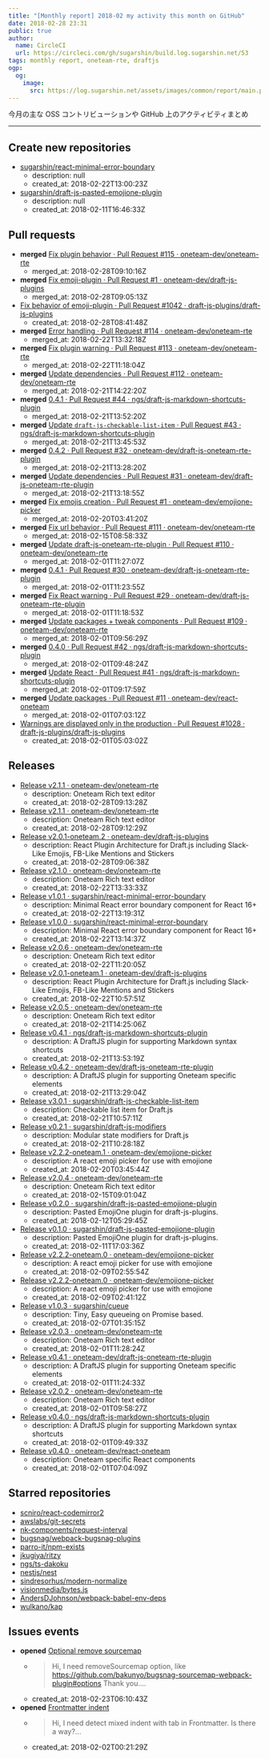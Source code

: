 ```yaml
---
title: "[Monthly report] 2018-02 my activity this month on GitHub"
date: 2018-02-28 23:31
public: true
author:
  name: CircleCI
  url: https://circleci.com/gh/sugarshin/build.log.sugarshin.net/53
tags: monthly report, oneteam-rte, draftjs
ogp:
  og:
    image:
      src: https://log.sugarshin.net/assets/images/common/report/main.png
---
```


今月の主な OSS コントリビューションや GitHub 上のアクティビティまとめ

***

## Create new repositories

- [sugarshin/react-minimal-error-boundary](https://github.com/sugarshin/react-minimal-error-boundary)
  - description: null
  - created_at: 2018-02-22T13:00:23Z
- [sugarshin/draft-js-pasted-emojione-plugin](https://github.com/sugarshin/draft-js-pasted-emojione-plugin)
  - description: null
  - created_at: 2018-02-11T16:46:33Z

## Pull requests

- **merged** [Fix plugin behavior · Pull Request #115 · oneteam-dev/oneteam-rte](https://github.com/oneteam-dev/oneteam-rte/pull/115)
  - merged_at: 2018-02-28T09:10:16Z
- **merged** [Fix emoji-plugin · Pull Request #1 · oneteam-dev/draft-js-plugins](https://github.com/oneteam-dev/draft-js-plugins/pull/1)
  - merged_at: 2018-02-28T09:05:13Z
- [Fix behavior of emoji-plugin · Pull Request #1042 · draft-js-plugins/draft-js-plugins](https://github.com/draft-js-plugins/draft-js-plugins/pull/1042)
  - created_at: 2018-02-28T08:41:48Z
- **merged** [Error handling · Pull Request #114 · oneteam-dev/oneteam-rte](https://github.com/oneteam-dev/oneteam-rte/pull/114)
  - merged_at: 2018-02-22T13:32:18Z
- **merged** [Fix plugin warning · Pull Request #113 · oneteam-dev/oneteam-rte](https://github.com/oneteam-dev/oneteam-rte/pull/113)
  - merged_at: 2018-02-22T11:18:04Z
- **merged** [Update dependencies · Pull Request #112 · oneteam-dev/oneteam-rte](https://github.com/oneteam-dev/oneteam-rte/pull/112)
  - merged_at: 2018-02-21T14:22:20Z
- **merged** [0.4.1 · Pull Request #44 · ngs/draft-js-markdown-shortcuts-plugin](https://github.com/ngs/draft-js-markdown-shortcuts-plugin/pull/44)
  - merged_at: 2018-02-21T13:52:20Z
- **merged** [Update `draft-js-checkable-list-item` · Pull Request #43 · ngs/draft-js-markdown-shortcuts-plugin](https://github.com/ngs/draft-js-markdown-shortcuts-plugin/pull/43)
  - merged_at: 2018-02-21T13:45:53Z
- **merged** [0.4.2 · Pull Request #32 · oneteam-dev/draft-js-oneteam-rte-plugin](https://github.com/oneteam-dev/draft-js-oneteam-rte-plugin/pull/32)
  - merged_at: 2018-02-21T13:28:20Z
- **merged** [Update dependencies · Pull Request #31 · oneteam-dev/draft-js-oneteam-rte-plugin](https://github.com/oneteam-dev/draft-js-oneteam-rte-plugin/pull/31)
  - merged_at: 2018-02-21T13:18:55Z
- **merged** [Fix emojis creation · Pull Request #1 · oneteam-dev/emojione-picker](https://github.com/oneteam-dev/emojione-picker/pull/1)
  - merged_at: 2018-02-20T03:41:20Z
- **merged** [Fix url behavior · Pull Request #111 · oneteam-dev/oneteam-rte](https://github.com/oneteam-dev/oneteam-rte/pull/111)
  - merged_at: 2018-02-15T08:58:33Z
- **merged** [Update draft-js-oneteam-rte-plugin · Pull Request #110 · oneteam-dev/oneteam-rte](https://github.com/oneteam-dev/oneteam-rte/pull/110)
  - merged_at: 2018-02-01T11:27:07Z
- **merged** [0.4.1 · Pull Request #30 · oneteam-dev/draft-js-oneteam-rte-plugin](https://github.com/oneteam-dev/draft-js-oneteam-rte-plugin/pull/30)
  - merged_at: 2018-02-01T11:23:55Z
- **merged** [Fix React warning · Pull Request #29 · oneteam-dev/draft-js-oneteam-rte-plugin](https://github.com/oneteam-dev/draft-js-oneteam-rte-plugin/pull/29)
  - merged_at: 2018-02-01T11:18:53Z
- **merged** [Update packages + tweak components · Pull Request #109 · oneteam-dev/oneteam-rte](https://github.com/oneteam-dev/oneteam-rte/pull/109)
  - merged_at: 2018-02-01T09:56:29Z
- **merged** [0.4.0 · Pull Request #42 · ngs/draft-js-markdown-shortcuts-plugin](https://github.com/ngs/draft-js-markdown-shortcuts-plugin/pull/42)
  - merged_at: 2018-02-01T09:48:24Z
- **merged** [Update React · Pull Request #41 · ngs/draft-js-markdown-shortcuts-plugin](https://github.com/ngs/draft-js-markdown-shortcuts-plugin/pull/41)
  - merged_at: 2018-02-01T09:17:59Z
- **merged** [Update packages · Pull Request #11 · oneteam-dev/react-oneteam](https://github.com/oneteam-dev/react-oneteam/pull/11)
  - merged_at: 2018-02-01T07:03:12Z
- [Warnings are displayed only in the production · Pull Request #1028 · draft-js-plugins/draft-js-plugins](https://github.com/draft-js-plugins/draft-js-plugins/pull/1028)
  - created_at: 2018-02-01T05:03:02Z

## Releases

- [Release v2.1.1 · oneteam-dev/oneteam-rte](https://github.com/oneteam-dev/oneteam-rte/releases/tag/v2.1.1)
  - description: Oneteam Rich text editor
  - created_at: 2018-02-28T09:13:28Z
- [Release v2.1.1 · oneteam-dev/oneteam-rte](https://github.com/oneteam-dev/oneteam-rte/releases/tag/v2.1.1)
  - description: Oneteam Rich text editor
  - created_at: 2018-02-28T09:12:29Z
- [Release v2.0.1-oneteam.2 · oneteam-dev/draft-js-plugins](https://github.com/oneteam-dev/draft-js-plugins/releases/tag/v2.0.1-oneteam.2)
  - description: React Plugin Architecture for Draft.js including Slack-Like Emojis, FB-Like Mentions and Stickers
  - created_at: 2018-02-28T09:06:38Z
- [Release v2.1.0 · oneteam-dev/oneteam-rte](https://github.com/oneteam-dev/oneteam-rte/releases/tag/v2.1.0)
  - description: Oneteam Rich text editor
  - created_at: 2018-02-22T13:33:33Z
- [Release v1.0.1 · sugarshin/react-minimal-error-boundary](https://github.com/sugarshin/react-minimal-error-boundary/releases/tag/v1.0.1)
  - description: Minimal React error boundary component for React 16+
  - created_at: 2018-02-22T13:19:31Z
- [Release v1.0.0 · sugarshin/react-minimal-error-boundary](https://github.com/sugarshin/react-minimal-error-boundary/releases/tag/v1.0.0)
  - description: Minimal React error boundary component for React 16+
  - created_at: 2018-02-22T13:14:37Z
- [Release v2.0.6 · oneteam-dev/oneteam-rte](https://github.com/oneteam-dev/oneteam-rte/releases/tag/v2.0.6)
  - description: Oneteam Rich text editor
  - created_at: 2018-02-22T11:20:05Z
- [Release v2.0.1-oneteam.1 · oneteam-dev/draft-js-plugins](https://github.com/oneteam-dev/draft-js-plugins/releases/tag/v2.0.1-oneteam.1)
  - description: React Plugin Architecture for Draft.js including Slack-Like Emojis, FB-Like Mentions and Stickers
  - created_at: 2018-02-22T10:57:51Z
- [Release v2.0.5 · oneteam-dev/oneteam-rte](https://github.com/oneteam-dev/oneteam-rte/releases/tag/v2.0.5)
  - description: Oneteam Rich text editor
  - created_at: 2018-02-21T14:25:06Z
- [Release v0.4.1 · ngs/draft-js-markdown-shortcuts-plugin](https://github.com/ngs/draft-js-markdown-shortcuts-plugin/releases/tag/v0.4.1)
  - description: A DraftJS plugin for supporting Markdown syntax shortcuts
  - created_at: 2018-02-21T13:53:19Z
- [Release v0.4.2 · oneteam-dev/draft-js-oneteam-rte-plugin](https://github.com/oneteam-dev/draft-js-oneteam-rte-plugin/releases/tag/v0.4.2)
  - description: A DraftJS plugin for supporting Oneteam specific elements
  - created_at: 2018-02-21T13:29:04Z
- [Release v3.0.1 · sugarshin/draft-js-checkable-list-item](https://github.com/sugarshin/draft-js-checkable-list-item/releases/tag/v3.0.1)
  - description: Checkable list item for Draft.js
  - created_at: 2018-02-21T10:57:11Z
- [Release v0.2.1 · sugarshin/draft-js-modifiers](https://github.com/sugarshin/draft-js-modifiers/releases/tag/v0.2.1)
  - description: Modular state modifiers for Draft.js
  - created_at: 2018-02-21T10:28:18Z
- [Release v2.2.2-oneteam.1 · oneteam-dev/emojione-picker](https://github.com/oneteam-dev/emojione-picker/releases/tag/v2.2.2-oneteam.1)
  - description: A react emoji picker for use with emojione
  - created_at: 2018-02-20T03:45:44Z
- [Release v2.0.4 · oneteam-dev/oneteam-rte](https://github.com/oneteam-dev/oneteam-rte/releases/tag/v2.0.4)
  - description: Oneteam Rich text editor
  - created_at: 2018-02-15T09:01:04Z
- [Release v0.2.0 · sugarshin/draft-js-pasted-emojione-plugin](https://github.com/sugarshin/draft-js-pasted-emojione-plugin/releases/tag/v0.2.0)
  - description: Pasted EmojiOne plugin for draft-js-plugins.
  - created_at: 2018-02-12T05:29:45Z
- [Release v0.1.0 · sugarshin/draft-js-pasted-emojione-plugin](https://github.com/sugarshin/draft-js-pasted-emojione-plugin/releases/tag/v0.1.0)
  - description: Pasted EmojiOne plugin for draft-js-plugins.
  - created_at: 2018-02-11T17:03:36Z
- [Release v2.2.2-oneteam.0 · oneteam-dev/emojione-picker](https://github.com/oneteam-dev/emojione-picker/releases/tag/v2.2.2-oneteam.0)
  - description: A react emoji picker for use with emojione
  - created_at: 2018-02-09T02:55:54Z
- [Release v2.2.2-oneteam.0 · oneteam-dev/emojione-picker](https://github.com/oneteam-dev/emojione-picker/releases/tag/v2.2.2-oneteam.0)
  - description: A react emoji picker for use with emojione
  - created_at: 2018-02-09T02:41:12Z
- [Release v1.0.3 · sugarshin/cueue](https://github.com/sugarshin/cueue/releases/tag/v1.0.3)
  - description: Tiny, Easy queueing on Promise based.
  - created_at: 2018-02-07T01:35:15Z
- [Release v2.0.3 · oneteam-dev/oneteam-rte](https://github.com/oneteam-dev/oneteam-rte/releases/tag/v2.0.3)
  - description: Oneteam Rich text editor
  - created_at: 2018-02-01T11:28:24Z
- [Release v0.4.1 · oneteam-dev/draft-js-oneteam-rte-plugin](https://github.com/oneteam-dev/draft-js-oneteam-rte-plugin/releases/tag/v0.4.1)
  - description: A DraftJS plugin for supporting Oneteam specific elements
  - created_at: 2018-02-01T11:24:33Z
- [Release v2.0.2 · oneteam-dev/oneteam-rte](https://github.com/oneteam-dev/oneteam-rte/releases/tag/v2.0.2)
  - description: Oneteam Rich text editor
  - created_at: 2018-02-01T09:58:27Z
- [Release v0.4.0 · ngs/draft-js-markdown-shortcuts-plugin](https://github.com/ngs/draft-js-markdown-shortcuts-plugin/releases/tag/v0.4.0)
  - description: A DraftJS plugin for supporting Markdown syntax shortcuts
  - created_at: 2018-02-01T09:49:33Z
- [Release v0.4.0 · oneteam-dev/react-oneteam](https://github.com/oneteam-dev/react-oneteam/releases/tag/v0.4.0)
  - description: Oneteam specific React components
  - created_at: 2018-02-01T07:04:09Z

## Starred repositories

- [scniro/react-codemirror2](https://github.com/scniro/react-codemirror2)
- [awslabs/git-secrets](https://github.com/awslabs/git-secrets)
- [nk-components/request-interval](https://github.com/nk-components/request-interval)
- [bugsnag/webpack-bugsnag-plugins](https://github.com/bugsnag/webpack-bugsnag-plugins)
- [parro-it/npm-exists](https://github.com/parro-it/npm-exists)
- [jkugiya/ritzy](https://github.com/jkugiya/ritzy)
- [ngs/ts-dakoku](https://github.com/ngs/ts-dakoku)
- [nestjs/nest](https://github.com/nestjs/nest)
- [sindresorhus/modern-normalize](https://github.com/sindresorhus/modern-normalize)
- [visionmedia/bytes.js](https://github.com/visionmedia/bytes.js)
- [AndersDJohnson/webpack-babel-env-deps](https://github.com/AndersDJohnson/webpack-babel-env-deps)
- [wulkano/kap](https://github.com/wulkano/kap)

## Issues events

- **opened** [Optional remove sourcemap](https://github.com/bugsnag/webpack-bugsnag-plugins/issues/2)
  - > Hi, I need removeSourcemap option, like https://github.com/bakunyo/bugsnag-sourcemap-webpack-plugin#options Thank you....
  - created_at: 2018-02-23T06:10:43Z
- **opened** [Frontmatter indent](https://github.com/remarkjs/remark-lint/issues/169)
  - > Hi, I need detect mixed indent with tab in Frontmatter. Is there a way?...
  - created_at: 2018-02-02T00:21:29Z
